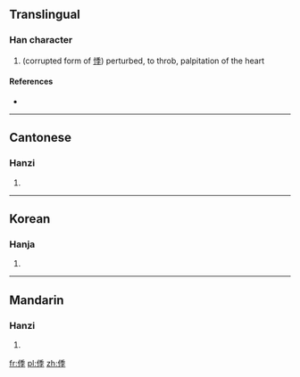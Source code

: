 ==Translingual==

===Han character===
{{Han char|rn=9|rad=人|as=08|sn=10|four=|canj=人竹木木 (OHDD)}}

# (corrupted form of [[悸]]) perturbed, to throb, palpitation of the heart

====References====
* {{Han ref|kx=0109.171|hdz=10179.070|uh=3467|ud=13415}}

----

==Cantonese==

===Hanzi===
{{yue-hanzi|jyut=|y=gwaai3}}

# {{defn|lang=yue|sort=人08}}
----

==Korean==

===Hanja===
{{ko-hanja|hangeul=계|rv=gye|mr=kye|y=kyey|eumhun=두근거리다|ehrv=dugeungeorida|ehmr=tugŭn'gŏrida|ehy=twukunkelita}}

# {{defn|lang=ko|sort=人08}}

----

==Mandarin==

===Hanzi===
{{cmn-hanzi|pin=[[jì]] ([[ji4]])|wg=chi<sup>4</sup>}}

# {{defn|lang=cmn|sort=人08}}

[[fr:㑧]]
[[pl:㑧]]
[[zh:㑧]]